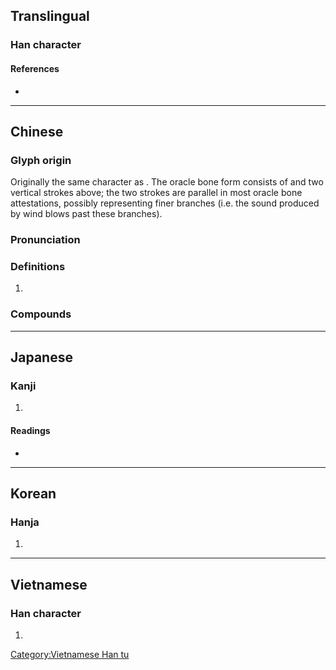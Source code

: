 {{character info/new}}
==Translingual==

===Han character===
{{Han char|rn=12|rad=八|as=02|sn=4|four=80207|canj=CMVS|ids=⿱八丂}}

====References====
* {{Han ref|kx=0127.030|dkj=01455|dj=0283.020|hdz=10241.060|uh=516E|ud=20846|bh=A4BC|bd=42172}}

----

==Chinese==
{{zh-forms}}

===Glyph origin===
{{Han etym}}
Originally the same character as {{och-l|乎}}. The oracle bone form consists of {{zh-l|*丂|fork in a tree}} and two vertical strokes above; the two strokes are parallel in most oracle bone attestations, possibly representing finer branches (i.e. the sound produced by wind blows past these branches).

===Pronunciation===
{{zh-pron
|m=xī
|c=hai4
|h=pfs=
|md=
|mn=
|w=
|mc=y
|oc=y
|cat=part
}}

===Definitions===
{{zh-hanzi}}

# {{n-g|[[exclamatory|Exclamatory]] particle.}}

===Compounds===
{{zh-der|伯兮|巧笑倩兮|慘兮兮|歸去來兮|神經兮兮|簡兮|蘀兮|髒兮兮}}

----

==Japanese==

===Kanji===
{{ja-kanji|grade=|rs=八02}}

# {{defn|lang=ja|sort=八02}}

====Readings====
* {{ja-readings|on=[[けい]] (kei)|kun=[[の]] (no)}}

----

==Korean==

===Hanja===
{{ko-hanja|hangeul=혜|rv=hye|mr=hye}}

# {{defn|lang=ko|sort=八02}}

----

==Vietnamese==

===Han character===
{{vi-readings|rs=八02| hanviet = hề}}

# {{defn|lang=vi|sort=八02}}

[[Category:Vietnamese Han tu]]